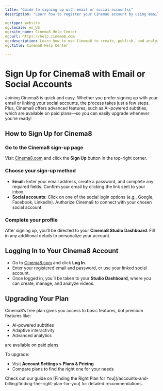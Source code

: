 ---
title: "Guide to signing up with email or social accountss"
description: "Learn how to register your Cinema8 account by using email or social login options for a more efficient setup process. Visit Cinema8."

og:type: website
og:locale: en_US
og:site_name: Cinema8 Help Center
og:url: https://help.cinema8.com
og:description: Learn how to use Cinema8 to create, publish, and analyze interactive videos.
og:title: Cinema8 Help Center

---


# Sign Up for Cinema8 with Email or Social Accounts

Joining Cinema8 is quick and easy. Whether you prefer signing up with your email or linking your social accounts, the process takes just a few steps. Plus, Cinema8 offers advanced features, such as AI-powered subtitles, which are available on paid plans—so you can easily upgrade whenever you're ready!

## How to Sign Up for Cinema8

<Steps>

### Go to the Cinema8 sign-up page  
Visit [Cinema8.com](https://cinema8.com) and click the **Sign Up** button in the top-right corner.

### Choose your sign-up method  

- **Email:** Enter your email address, create a password, and complete any required fields. Confirm your email by clicking the link sent to your inbox.  
- **Social accounts:** Click on one of the social login options (e.g., Google, Facebook, LinkedIn). Authorize Cinema8 to connect with your chosen social account.

### Complete your profile  
After signing up, you’ll be directed to your **Cinema8 Studio Dashboard**. Fill in any additional details to personalize your account.

</Steps>

## Logging In to Your Cinema8 Account

- Go to [Cinema8.com](https://cinema8.com) and click **Log In**.  
- Enter your registered email and password, or use your linked social account.  
- Once logged in, you’ll be taken to your **Studio Dashboard**, where you can create, manage, and analyze videos.

## Upgrading Your Plan

Cinema8’s free plan gives you access to basic features, but premium features like:

- AI-powered subtitles  
- Adaptive interactivity  
- Advanced analytics  

are available on paid plans.

To upgrade:

- Visit **Account Settings > Plans & Pricing**  
- Compare plans to find the right one for your needs  

<Callout type="info" title="Need Help Choosing?">
Check out our guide on [Finding the Right Plan for You](/accounts-and-billing/finding-the-right-plan-for-you) for detailed recommendations.
</Callout>
